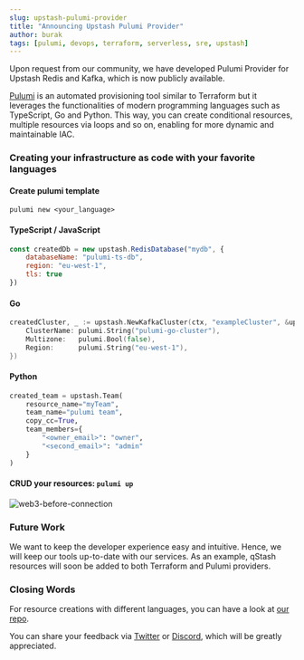```yaml
---
slug: upstash-pulumi-provider
title: "Announcing Upstash Pulumi Provider"
author: burak
tags: [pulumi, devops, terraform, serverless, sre, upstash]
---
```


Upon request from our community, we have developed Pulumi Provider for Upstash Redis and Kafka, which is now publicly available.

[Pulumi](https://www.pulumi.com) is an automated provisioning tool similar to Terraform but it leverages the functionalities of modern programming languages such as TypeScript, Go and Python.
This way, you can create conditional resources, multiple resources via loops and so on, enabling for more dynamic and maintainable IAC.

### Creating your infrastructure as code with your favorite languages

#### Create pulumi template

```shell
pulumi new <your_language>
```

#### TypeScript / JavaScript

```js
const createdDb = new upstash.RedisDatabase("mydb", {
    databaseName: "pulumi-ts-db",
    region: "eu-west-1",
    tls: true
})
```

#### Go

```go
createdCluster, _ := upstash.NewKafkaCluster(ctx, "exampleCluster", &upstash.KafkaClusterArgs{
    ClusterName: pulumi.String("pulumi-go-cluster"),
    Multizone:   pulumi.Bool(false),
    Region:      pulumi.String("eu-west-1"),
})
```

#### Python

```python
created_team = upstash.Team(
    resource_name="myTeam",
    team_name="pulumi team",
    copy_cc=True,
    team_members={
        "<owner_email>": "owner",
        "<second_email>": "admin"
    }
)

```

#### CRUD your resources: `pulumi up`

![web3-before-connection](/blog/announce-pulumi/update-example.png)

### Future Work

We want to keep the developer experience easy and intuitive. Hence, we will keep our tools up-to-date with our services.
As an example, qStash resources will soon be added
to both Terraform and Pulumi providers.

### Closing Words

For resource creations with different languages, you can have a look at [our repo](https://github.com/upstash/upstash-pulumi-provider/tree/master/examples).

You can share your feedback via [Twitter](https://twitter.com/upstash) or [Discord](https://discord.gg/w9SenAtbme), which will be greatly appreciated.
